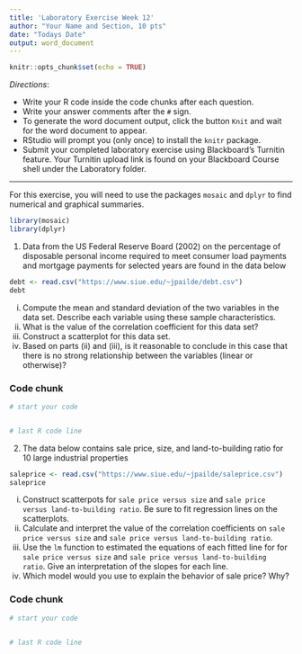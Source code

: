 ```yaml
---
title: 'Laboratory Exercise Week 12'
author: "Your Name and Section, 10 pts"
date: "Todays Date"
output: word_document
---
```


```r
knitr::opts_chunk$set(echo = TRUE)
```

*Directions*: 

* Write your R code inside the code chunks after each question.
* Write your answer comments after the `#` sign.
* To generate the word document output, click the button `Knit` and wait for the word document to appear.
* RStudio will prompt you (only once) to install the `knitr` package.
* Submit your completed laboratory exercise using Blackboard's Turnitin feature. Your Turnitin upload link is found on your Blackboard Course shell under the Laboratory folder.

***

For this exercise, you will need to use the packages `mosaic` and `dplyr` to find numerical and graphical summaries.

```r
library(mosaic)
library(dplyr)
```

1. Data from the US Federal Reserve Board (2002) on the percentage of disposable personal income required to meet consumer load payments and mortgage payments for selected years are found in the data below

```r
debt <- read.csv("https://www.siue.edu/~jpailde/debt.csv")
debt
```

  i) Compute the mean and standard deviation of the two variables in the data set. Describe each variable using these sample characteristics.  
  ii) What is the value of the correlation coefficient for this data set?  
  iii) Construct a scatterplot for this data set.      
  iv) Based on parts (ii) and (iii), is it reasonable to conclude in this case that there is no strong relationship between the variables (linear or otherwise)?



### Code chunk
```r
# start your code


# last R code line
```


2. The data below contains sale price, size, and land-to-building ratio for 10 large industrial properties

```r
saleprice <- read.csv("https://www.siue.edu/~jpailde/saleprice.csv")
saleprice
```

  i) Construct scatterpots for `sale price versus size` and `sale price versus land-to-building ratio`. Be sure to fit regression lines on the scatterplots.  
  ii) Calculate and interpret the value of the correlation coefficients on `sale price versus size` and `sale price versus land-to-building ratio`.  
  iii) Use the `lm` function to estimated the equations of each fitted line for for `sale price versus size` and `sale price versus land-to-building ratio`. Give an interpretation of the slopes for each line. 
  iv) Which model would you use to explain the behavior of sale price? Why? 

### Code chunk
```r
# start your code


# last R code line
```


